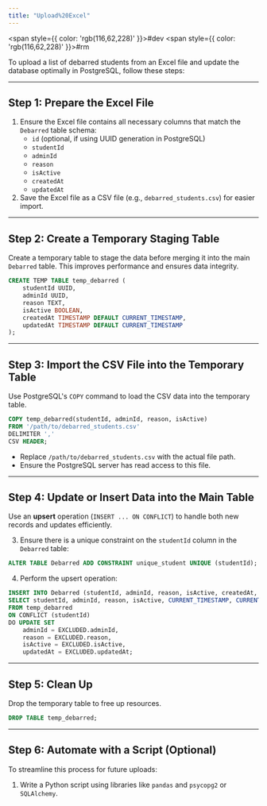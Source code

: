 ```yaml
---
title: "Upload%20Excel"
---
```



<span style={{ color: 'rgb(116,62,228)' }}>#dev</span> <span style={{ color: 'rgb(116,62,228)' }}>#rm</span> 

To upload a list of debarred students from an Excel file and update the database optimally in PostgreSQL, follow these steps:

---
## **Step 1: Prepare the Excel File**

1. Ensure the Excel file contains all necessary columns that match the `Debarred` table schema:
	- `id` (optional, if using UUID generation in PostgreSQL)
	- `studentId`
	- `adminId`
	- `reason`
	- `isActive`
	- `createdAt`
	- `updatedAt`
2. Save the Excel file as a CSV file (e.g., `debarred_students.csv`) for easier import.

---
## **Step 2: Create a Temporary Staging Table**

Create a temporary table to stage the data before merging it into the main `Debarred` table. This improves performance and ensures data integrity.

```sql
CREATE TEMP TABLE temp_debarred (
    studentId UUID,
    adminId UUID,
    reason TEXT,
    isActive BOOLEAN,
    createdAt TIMESTAMP DEFAULT CURRENT_TIMESTAMP,
    updatedAt TIMESTAMP DEFAULT CURRENT_TIMESTAMP
);
```

---
## **Step 3: Import the CSV File into the Temporary Table**

Use PostgreSQL's `COPY` command to load the CSV data into the temporary table.

```sql
COPY temp_debarred(studentId, adminId, reason, isActive)
FROM '/path/to/debarred_students.csv'
DELIMITER ','
CSV HEADER;
```

- Replace `/path/to/debarred_students.csv` with the actual file path.
- Ensure the PostgreSQL server has read access to this file.

---
## **Step 4: Update or Insert Data into the Main Table**

Use an **upsert** operation (`INSERT ... ON CONFLICT`) to handle both new records and updates efficiently.

3. Ensure there is a unique constraint on the `studentId` column in the `Debarred` table:

```sql
ALTER TABLE Debarred ADD CONSTRAINT unique_student UNIQUE (studentId);
```

4. Perform the upsert operation:

```sql
INSERT INTO Debarred (studentId, adminId, reason, isActive, createdAt, updatedAt)
SELECT studentId, adminId, reason, isActive, CURRENT_TIMESTAMP, CURRENT_TIMESTAMP
FROM temp_debarred
ON CONFLICT (studentId)
DO UPDATE SET
    adminId = EXCLUDED.adminId,
    reason = EXCLUDED.reason,
    isActive = EXCLUDED.isActive,
    updatedAt = EXCLUDED.updatedAt;
```

---
## **Step 5: Clean Up**

Drop the temporary table to free up resources.

```sql
DROP TABLE temp_debarred;
```

---
## Step 6: Automate with a Script (Optional)

To streamline this process for future uploads:
1. Write a Python script using libraries like `pandas` and `psycopg2` or `SQLAlchemy`.

